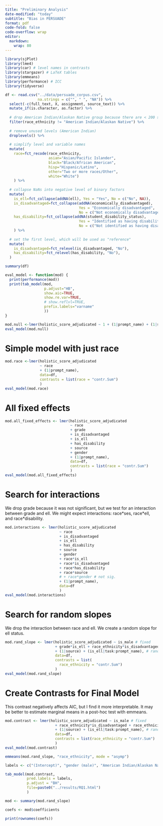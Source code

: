 ```yaml
---
title: "Preliminary Analysis"
date-modified: "today"
subtitle: "Bias in PERSUADE"
format: pdf
code-fold: false
code-overflow: wrap
editor: 
  markdown: 
    wrap: 80
---
```


```r
library(sjPlot)
library(lme4)
library(car) # level names in contrasts
library(stargazer) # LaTeX tables
library(emmeans)
library(performance) # ICC
library(tidyverse)

df <- read.csv("../data/persuade_corpus.csv",
               na.strings = c("", " ", "NA")) %>% 
  select(-c(full_text, X, assignment, source_text)) %>%
  mutate_if(is.character, as.factor) %>%
  
  # drop American Indian/Alaskan Native group because there are < 200 samples
  filter(race_ethnicity != "American Indian/Alaskan Native") %>%
  
  # remove unused levels (American Indian)
  droplevels() %>% 
  
  # simplify level and variable names
  mutate(
    race=fct_recode(race_ethnicity,
                    asian="Asian/Pacific Islander",
                    black="Black/African American", 
                    hisp="Hispanic/Latino",
                    other="Two or more races/Other",
                    white="White")
    ) %>% 
  
  # collapse NaNs into negative level of binary factors
  mutate(
    is_ell=fct_collapse(addNA(ell), Yes = "Yes", No = c("No", NA)),
    is_disadvantaged=fct_collapse(addNA(economically_disadvantaged),
                                  Yes = "Economically disadvantaged",
                                  No = c("Not economically disadvantaged", NA)),
    has_disability=fct_collapse(addNA(student_disability_status),
                                  Yes = "Identified as having disability",
                                  No = c("Not identified as having disability", NA))
    ) %>%
  
  # set the first level, which will be used as "reference"
  mutate(
    is_disadvantaged=fct_relevel(is_disadvantaged, "No"),
    has_disability=fct_relevel(has_disability, "No"),
  )

summary(df)
```

```r
eval_model <- function(mod) {
  print(performance(mod))
  print(tab_model(mod,
                  p.adjust="HB",
                  show.aic=TRUE,
                  show.re.var=TRUE,
                  # show.reflvl=TRUE,
                  prefix.labels="varname"
                  ))
}
```

```r
mod.null <-lmer(holistic_score_adjudicated ~ 1 + (1|prompt_name) + (1|source), data=df)
eval_model(mod.null)
```


# Simple model with just race

```r
mod.race <-lmer(holistic_score_adjudicated
                ~ race
                + (1|prompt_name),
                data=df,
                contrasts = list(race = "contr.Sum")
                )
eval_model(mod.race)
```

# All fixed effects

```r
mod.all_fixed_effects <- lmer(holistic_score_adjudicated 
                              ~ race
                              + grade
                              + is_disadvantaged
                              + is_ell
                              + has_disability 
                              + source
                              + gender
                              + (1|prompt_name),
                              data=df,
                              contrasts = list(race = "contr.Sum")
                              )
eval_model(mod.all_fixed_effects)
```

# Search for interactions

We drop grade because it was not significant, but we test for an interaction between grade and ell. We might expect interactions: race\*ses, race\*ell, and race\*disability.

```r
mod.interactions <- lmer(holistic_score_adjudicated 
                         ~ race
                         + is_disadvantaged
                         + is_ell
                         + has_disability 
                         + source
                         + gender
                         + race*is_ell
                         + race*is_disadvantaged
                         + race*has_disability
                         + race*source
                         # + race*gender # not sig.
                         + (1|prompt_name),
                         data=df
                         )
eval_model(mod.interactions)
```

# Search for random slopes

We drop the interaction between race and ell. We create a random slope for ell status.

```r
mod.rand_slope <- lmer(holistic_score_adjudicated ~ is_male # fixed
                       + grade*is_ell + race_ethnicity*is_disadvantaged + race_ethnicity*has_disability # interactions
                       + (1|source) + (is_ell|task:prompt_name), # random
                       data=df,
                       contrasts = list(
                         race_ethnicity = "contr.Sum")
                       )
eval_model(mod.rand_slope)
```


# Create Contrasts for Final Model

This contrast negatively affects AIC, but I find it more interpretable. It may be better to estimate marginal means in a post-hoc test with emmeans.

```r
mod.contrast <- lmer(holistic_score_adjudicated ~ is_male # fixed
                       + race_ethnicity*is_disadvantaged + race_ethnicity*has_disability + is_ell*grade # interactions
                       + (1|source) + (is_ell|task:prompt_name), # random
                       data=df,
                       contrasts = list(race_ethnicity = "contr.Sum")
                       )
eval_model(mod.contrast)
```


```r
emmeans(mod.rand_slope, "race_ethnicity", mode = "asymp")
```

```r

labels <- c("(Intercept)", "gender (male)", "American Indian/Alaskan Native", "Asian/Pacific Islander", "Black/African American", "Hispanic/Latino", "Two or more races/Other", "Economically disadvantaged", "Identified as having disability", "ELL", "grade", "Asian/Pacific Islander:Economically disadvantaged", "Black/African American:Economically disadvantaged", "Hispanic/Latino:Economically disadvantaged", "Two or more races/Other:Economically disadvantaged", "White:Economically disadvantaged", "Asian/Pacific Islander:Identified as having disability", "Black/African American:Identified as having disability", "Hispanic/Latino:Identified as having disability", "Two or more races/Other:Identified as having disability", "White:Identified as having disability", "ELL:grade")

tab_model(mod.contrast, 
          pred.labels = labels,
          p.adjust = "BH",
          file=paste0("../results/RQ1.html")
          )

mod <- summary(mod.rand_slope)

coefs <- mod$coefficients

print(rownames(coefs))
```

